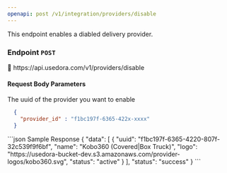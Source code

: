```yaml
---
openapi: post /v1/integration/providers/disable
---
```


This endpoint enables a diabled delivery provider.

### Endpoint `POST`

<Tip>
 🔗 https://api.usedora.com/v1/providers/disable
</Tip>

#### Request Body Parameters
<ResponseField name="provider_id" type="string">
  The uuid of the provider you want to enable
</ResponseField>

```json Sample Request
  {
    "provider_id" : "f1bc197f-6365-422x-xxxx"
  }
```

<CodeGroup>
```json Sample Response
{
    "data": [
        {
            "uuid": "f1bc197f-6365-4220-807f-32c539f9f6bf",
            "name": "Kobo360 (Covered|Box Truck)",
            "logo": "https://usedora-bucket-dev.s3.amazonaws.com/provider-logos/kobo360.svg",
            "status": "active"
        }
    ],
    "status": "success"
}
```
</CodeGroup>